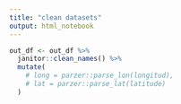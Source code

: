 ```yaml
---
title: "clean datasets"
output: html_notebook
---
```


```r
out_df <- out_df %>% 
  janitor::clean_names() %>% 
  mutate(
    # long = parzer::parse_lon(longitud),
    # lat = parzer::parse_lat(latitude)
  )
```


